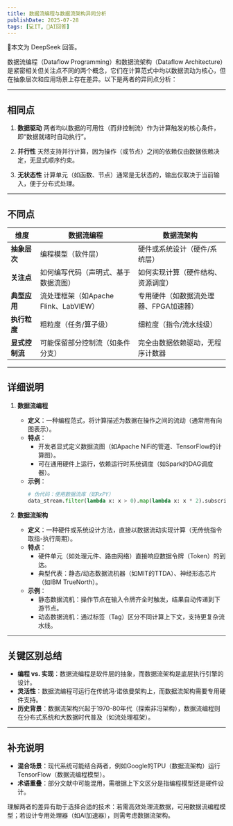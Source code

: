 ```yaml
---
title: 数据流编程与数据流架构异同分析
publishDate: 2025-07-28
tags: [💻IT, 🤖AI回答]
---
```



<Aside type="caution" title="🤖AI警告">🤖本文为 DeepSeek 回答。</Aside>

数据流编程（Dataflow Programming）和数据流架构（Dataflow Architecture）是紧密相关但关注点不同的两个概念，它们在计算范式中均以数据流动为核心，但在抽象层次和应用场景上存在差异。以下是两者的异同点分析：

---

## **相同点**

1. **数据驱动**
   两者均以数据的可用性（而非控制流）作为计算触发的核心条件，即“数据就绪时自动执行”。

2. **并行性**
   天然支持并行计算，因为操作（或节点）之间的依赖仅由数据依赖决定，无显式顺序约束。

3. **无状态性**
   计算单元（如函数、节点）通常是无状态的，输出仅取决于当前输入，便于分布式处理。

---

## **不同点**

| **维度**         | **数据流编程**                          | **数据流架构**                          |
|------------------|----------------------------------------|----------------------------------------|
| **抽象层次**     | 编程模型（软件层）                     | 硬件或系统设计（硬件/系统层）           |
| **关注点**       | 如何编写代码（声明式、基于数据流图）   | 如何实现计算（硬件结构、资源调度）      |
| **典型应用**     | 流处理框架（如Apache Flink、LabVIEW）  | 专用硬件（如数据流处理器、FPGA加速器） |
| **执行粒度**     | 粗粒度（任务/算子级）                  | 细粒度（指令/流水线级）                |
| **显式控制流**   | 可能保留部分控制流（如条件分支）       | 完全由数据依赖驱动，无程序计数器       |

---

## **详细说明**

1. **数据流编程**
   - **定义**：一种编程范式，将计算描述为数据在操作之间的流动（通常用有向图表示）。
   - **特点**：
     - 开发者显式定义数据流图（如Apache NiFi的管道、TensorFlow的计算图）。
     - 可在通用硬件上运行，依赖运行时系统调度（如Spark的DAG调度器）。
   - **示例**：
     ```python
     # 伪代码：使用数据流库（如RxPY）
     data_stream.filter(lambda x: x > 0).map(lambda x: x * 2).subscribe(print)
     ```

2. **数据流架构**
   - **定义**：一种硬件或系统设计方法，直接以数据流动实现计算（无传统指令取指-执行周期）。
   - **特点**：
     - 硬件单元（如处理元件、路由网络）直接响应数据令牌（Token）的到达。
     - 典型代表：静态/动态数据流机器（如MIT的TTDA）、神经形态芯片（如IBM TrueNorth）。
   - **示例**：
     - 静态数据流机：操作节点在输入令牌齐全时触发，结果自动传递到下游节点。
     - 动态数据流机：通过标签（Tag）区分不同计算上下文，支持更复杂流水线。

---

## **关键区别总结**

- **编程 vs. 实现**：数据流编程是软件层的抽象，而数据流架构是底层执行引擎的设计。
- **灵活性**：数据流编程可运行在传统冯·诺依曼架构上，而数据流架构需要专用硬件支持。
- **历史背景**：数据流架构兴起于1970-80年代（探索非冯架构），数据流编程则在分布式系统和大数据时代普及（如流处理框架）。

---

## **补充说明**

- **混合场景**：现代系统可能结合两者，例如Google的TPU（数据流架构）运行TensorFlow（数据流编程模型）。
- **术语重叠**：部分文献中可能混用，需根据上下文区分是指编程模型还是硬件设计。

理解两者的差异有助于选择合适的技术：若需高效处理流数据，可用数据流编程模型；若设计专用处理器（如AI加速器），则需考虑数据流架构。
